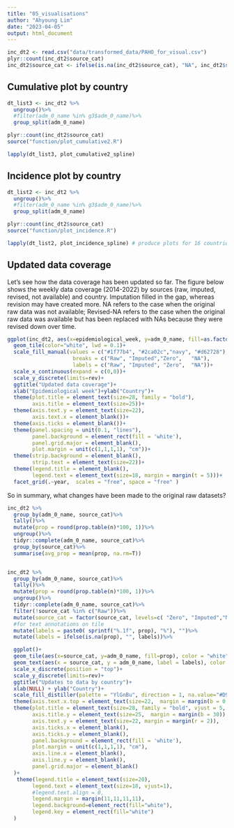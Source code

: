 ```yaml
---
title: "05_visualisations"
author: "Ahyoung Lim"
date: "2023-04-05"
output: html_document
---
```


```r
inc_dt2 <- read.csv("data/transformed_data/PAHO_for_visual.csv")
plyr::count(inc_dt2$source_cat)
inc_dt2$source_cat <- ifelse(is.na(inc_dt2$source_cat), "NA", inc_dt2$source_cat)
```

## Cumulative plot by country
```r

dt_list3 <- inc_dt2 %>%
  ungroup()%>%
  #filter(adm_0_name %in% g3$adm_0_name)%>%
  group_split(adm_0_name)

plyr::count(inc_dt2$source_cat)
source("function/plot_cumulative2.R")

lapply(dt_list3, plot_cumulative2_spline) 
```

## Incidence plot by country
```r

dt_list2 <- inc_dt2 %>%
  ungroup()%>%
  #filter(adm_0_name %in% g3$adm_0_name)%>%
  group_split(adm_0_name)

plyr::count(inc_dt2$source_cat)
source("function/plot_incidence.R")

lapply(dt_list2, plot_incidence_spline) # produce plots for 16 countries
```

## Updated data coverage

Let's see how the data coverage has been updated so far. The figure below shows the weekly data coverage (2014-2022) by sources (raw, imputed, revised, not available) and country. Imputation filled in the gap, whereas revision may have created more. NA refers to the case when the original raw data was not available; Revised-NA refers to the case when the original raw data was available but has been replaced with NAs because they were revised down over time. 

```r
ggplot(inc_dt2, aes(x=epidemiological_week, y=adm_0_name, fill=as.factor(source_cat)))+
  geom_tile(color="white", lwd = 0.1)+
  scale_fill_manual(values = c("#1f77b4", "#2ca02c","navy", "#d62728"),
                     breaks = c("Raw", "Imputed","Zero",   "NA"),
                     labels = c("Raw", "Imputed", "Zero",  "NA"))+
  scale_x_continuous(expand = c(0,0))+
  scale_y_discrete(limits=rev)+
  ggtitle("Updated data coverage")+
  xlab("Epidemiological week")+ylab("Country")+
  theme(plot.title = element_text(size=28, family = "bold"),
        axis.title = element_text(size=25))+
  theme(axis.text.y = element_text(size=22), 
        axis.text.x = element_blank())+
  theme(axis.ticks = element_blank())+
  theme(panel.spacing = unit(0.1, "lines"), 
        panel.background = element_rect(fill = 'white'), 
        panel.grid.major = element_blank(),
        plot.margin = unit(c(1,1,1,1), "cm"))+
  theme(strip.background = element_blank(), 
        strip.text = element_text(size=22))+
  theme(legend.title = element_blank(),
        legend.text = element_text(size=18, margin = margin(t = 5)))+
  facet_grid(.~year,  scales = "free", space = "free" )
```

So in summary, what changes have been made to the original raw datasets? 

```r

inc_dt2 %>%
  group_by(adm_0_name, source_cat)%>%
  tally()%>%
  mutate(prop = round(prop.table(n)*100, 1))%>%
  ungroup()%>%
  tidyr::complete(adm_0_name, source_cat)%>%
  group_by(source_cat)%>%
  summarise(avg_prop = mean(prop, na.rm=T))


inc_dt2 %>%
  group_by(adm_0_name, source_cat)%>%
  tally()%>%
  mutate(prop = round(prop.table(n)*100, 1))%>%
  ungroup()%>%
  tidyr::complete(adm_0_name, source_cat)%>%
  filter(!source_cat %in% c("Raw"))%>%
  mutate(source_cat = factor(source_cat, levels=c( "Zero", "Imputed","NA")))%>%
  #for text annotations on tile
  mutate(labels = paste0( sprintf("%.1f", prop), "%"), "")%>%
  mutate(labels = ifelse(is.na(prop), "", labels))%>%

  ggplot()+
  geom_tile(aes(x=source_cat, y=adm_0_name, fill=prop), color = "white",  lwd = 1.5, linetype = 1)+
  geom_text(aes(x = source_cat, y = adm_0_name, label = labels), color = "black", size= 6)+
  scale_x_discrete(position = "top")+
  scale_y_discrete(limits=rev)+
  ggtitle("Updates to data by country")+
  xlab(NULL) + ylab("Country")+
  scale_fill_distiller(palette = "YlGnBu", direction = 1, na.value="#D9D9D9", name="Proportion (%)")+
  theme(axis.text.x.top = element_text(size=22,  margin = margin(b = 0.1, unit = "in")))+
  theme(plot.title = element_text(size=28, family = "bold", vjust = 5, hjust = 0.08),
        axis.title.y = element_text(size=25,  margin = margin(b = 30)), 
        axis.text.y = element_text(size=22, margin = margin(r = 2)), 
        axis.ticks.x = element_blank(),        
        axis.ticks.y = element_blank(), 
        panel.background = element_rect(fill = 'white'), 
        plot.margin = unit(c(1,1,1,1), "cm"),
        axis.line.x = element_blank(), 
        axis.line.y = element_blank(),
        panel.grid.major = element_blank()
  )+
   theme(legend.title = element_text(size=20),
        legend.text = element_text(size=18, vjust=1),
        #legend.text.align = 0, 
        legend.margin = margin(11,11,11,11), 
        legend.background=element_rect(fill="white"),
        legend.key = element_rect(fill="white")
  )


```